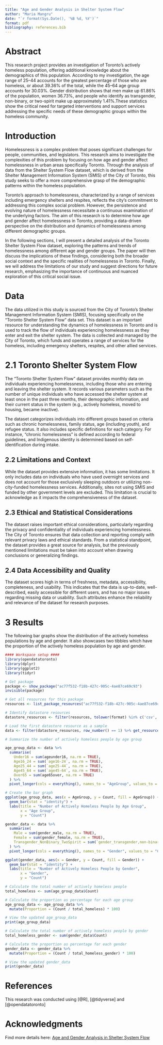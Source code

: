 ```yaml
---
title: "Age and Gender Analysis in Shelter System Flow"
author: "Maria Mangru"
date: "`r format(Sys.Date(), '%B %d, %Y')`" 
format: pdf
bibliography: references.bib
---
```


# Abstract

This research project provides an investigation of Toronto's actively homeless population, offering additional knowledge about the demographics of this population. According to my investigation, the age range of 25–44 accounts for the greatest percentage of those who are homeless, or about 39.36% of the total, while the 45–64 age group accounts for 30.03%. Gender distribution shows that men make up 61.86% of the population, women 36.73%, and people who identify as transgender, non-binary, or two-spirit make up approximately 1.41%.These statistics show the critical need for targeted interventions and support services addressing the specific needs of these demographic groups within the homeless community.

# Introduction

Homelessness is a complex problem that poses significant challenges for people, communities, and legislators. This research aims to investigate the complexities of this problem by focusing on how age and gender affect homelessness in urban areas specifically Toronto. Through the analysis of data from the Shelter System Flow dataset, which is derived from the Shelter Management Information System (SMIS) of the City of Toronto, this study seeks to offer a more comprehensive grasp of the demographic patterns within the homeless population.

Toronto's approach to homelessness, characterized by a range of services including emergency shelters and respites, reflects the city's commitment to addressing this complex social problem. However, the persistence and evolving nature of homelessness necessitate a continuous examination of the underlying factors. The aim of this research is to determine how age and gender affect homelessness in Toronto, providing a data-driven perspective on the distribution and dynamics of homelessness among different demographic groups.

In the following sections, I will present a detailed analysis of the Toronto Shelter System Flow dataset, exploring the patterns and trends of homelessness among different age and gender groups. The paper will then discuss the implications of these findings, considering both the broader social context and the specific realities of homelessness in Toronto. Finally, we will address the limitations of our study and suggest directions for future research, emphasizing the importance of continuous and nuanced exploration of this critical social issue.

# Data

The data utilized in this study is sourced from the City of Toronto's Shelter Management Information System (SMIS), focusing specifically on the "Toronto Shelter System Flow" data set. This dataset is an important resource for understanding the dynamics of homelessness in Toronto and is used to track the flow of individuals experiencing homelessness as they enter and exit the shelter system. The data is collected and managed by the City of Toronto, which funds and operates a range of services for the homeless, including emergency shelters, respites, and other allied services.

# 2.1 Toronto Shelter System Flow

The "Toronto Shelter System Flow" dataset provides monthly data on individuals experiencing homelessness, including those who are entering and leaving the shelter system. It records various parameters such as the number of unique individuals who have accessed the shelter system at least once in the past three months, their demographic information, and their current status in the system (e.g., actively homeless, moved to housing, became inactive).

The dataset categorizes individuals into different groups based on criteria such as chronic homelessness, family status, age (including youth), and refugee status. It also includes specific definitions for each category. For instance, "chronic homelessness" is defined according to federal guidelines, and Indigenous identity is determined based on self-identification during intake.

## 2.2 Limitations and Context

While the dataset provides extensive information, it has some limitations. It only includes data on individuals who have used overnight services and does not account for those exclusively sleeping outdoors or utilizing non-city-funded homelessness services. Additionally, sites not using SMIS and funded by other government levels are excluded. This limitation is crucial to acknowledge as it impacts the comprehensiveness of the dataset.

## 2.3 Ethical and Statistical Considerations

The dataset raises important ethical considerations, particularly regarding the privacy and confidentiality of individuals experiencing homelessness. The City of Toronto ensures that data collection and reporting comply with relevant privacy laws and ethical standards. From a statistical standpoint, the dataset provides a great source for analysis, but the previously mentioned limitations must be taken into account when drawing conclusions or generalizing findings.

## 2.4 Data Accessibility and Quality

The dataset scores high in terms of freshness, metadata, accessibility, completeness, and usability. This indicates that the data is up-to-date, well-described, easily accessible for different users, and has no major issues regarding missing data or usability. Such attributes enhance the reliability and relevance of the dataset for research purposes.

# 3 Results

The following bar graphs show the distribution of the actively homeless populations by age and gender. It also showcases two tibbles which have the proportion of the actively homeless population by age and gender.

```r

#### Workspace setup ####
library(opendatatoronto)
library(dplyr)
library(ggplot2)
library(tidyr)

# Get package
package <- show_package("ac77f532-f18b-427c-905c-4ae87ce69c93")
invisible(package)

# Get all resources for this package
resources <- list_package_resources("ac77f532-f18b-427c-905c-4ae87ce69c93")

# Identify datastore resources
datastore_resources <- filter(resources, tolower(format) %in% c('csv', 'geojson'))

# Load the first datastore resource as a sample
data <- filter(datastore_resources, row_number() == 1) %>% get_resource()

# Summarize the number of actively homeless people by age group

age_group_data <- data %>%
  summarise(
    Under16 = sum(ageunder16, na.rm = TRUE),
    Age16_24 = sum(`age16-24`, na.rm = TRUE),  
    Age25_44 = sum(`age25-44`, na.rm = TRUE),   
    Age45_64 = sum(`age45-64`, na.rm = TRUE), 
    Over65 = sum(age65over, na.rm = TRUE)
  ) %>%
  pivot_longer(cols = everything(), names_to = "AgeGroup", values_to = "Count")

# Create the bar graph
ggplot(age_group_data, aes(x = AgeGroup, y = Count, fill = AgeGroup)) +
  geom_bar(stat = "identity") +
  labs(title = "Number of Actively Homeless People by Age Group",
       x = "Age Group",
       y = "Count")

gender_data <- data %>%
  summarise(
    Male = sum(gender_male, na.rm = TRUE),
    Female = sum(gender_female, na.rm = TRUE),
    Transgender_NonBinary_TwoSpirit = sum(`gender_transgender,non-binary_or_two_spirit`, na.rm = TRUE)
  ) %>%
  pivot_longer(cols = everything(), names_to = "Gender", values_to = "Count")

ggplot(gender_data, aes(x = Gender, y = Count, fill = Gender)) +
  geom_bar(stat = "identity") +
  labs(title = "Number of Actively Homeless People by Gender",
       x = "Gender",
       y = "Count")
```

```r
# Calculate the total number of actively homeless people
total_homeless <- sum(age_group_data$Count)

# Calculate the proportion as percentage for each age group
age_group_data <- age_group_data %>%
  mutate(Proportion = (Count / total_homeless) * 100) 

# View the updated age_group_data
print(age_group_data)

```

```r
# Calculate the total number of actively homeless people by gender
total_homeless_gender <- sum(gender_data$Count)

# Calculate the proportion as percentage for each gender
gender_data <- gender_data %>%
  mutate(Proportion = (Count / total_homeless_gender) * 100)

# View the updated gender_data
print(gender_data)

```

# References

This research was conducted using [@R], [@tidyverse] and [@opendatatoronto]

# Acknowledgments

Find more details here: [Age and Gender Analysis in Shelter System Flow](https://github.com/MariaMangru/Shelter-System-Flow-Analysis)
